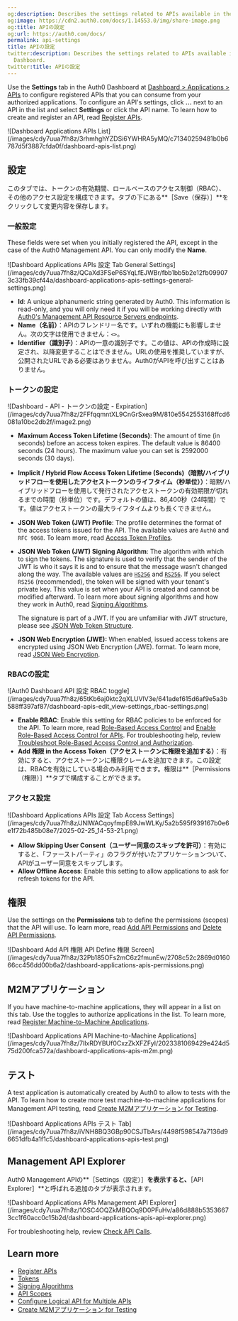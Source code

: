 ```yaml
---
og:description: Describes the settings related to APIs available in the Auth0 Dashboard.
og:image: https://cdn2.auth0.com/docs/1.14553.0/img/share-image.png
og:title: APIの設定
og:url: https://auth0.com/docs/
permalink: api-settings
title: APIの設定
twitter:description: Describes the settings related to APIs available in the Auth0
  Dashboard.
twitter:title: APIの設定
---
```


Use the **Settings** tab in the <Tooltip tip="Auth0 Dashboard: Auth0's main product to configure your services." cta="View Glossary" href="/docs/glossary?term=Auth0+Dashboard">Auth0 Dashboard</Tooltip> at [Dashboard > Applications > APIs](https://manage.auth0.com/#/apis) to configure registered APIs that you can consume from your authorized applications. To configure an API's settings, click **...** next to an API in the list and select **Settings** or click the API name. To learn how to create and register an API, read [Register APIs](/docs/get-started/auth0-overview/set-up-apis).

<Frame>![Dashboard Applications APIs List](/images/cdy7uua7fh8z/3rhmhghYZDSi6YWHRA5yMQ/c71340259481b0b6787d5f3887cfda0f/dashboard-apis-list.png)</Frame>

## 設定

このタブでは、トークンの有効期間、ロールベースのアクセス制御（RBAC）、その他のアクセス設定を構成できます。タブの下にある**［Save（保存）］**をクリックして変更内容を保存します。

### 一般設定

These fields were set when you initially registered the API, except in the case of the Auth0 <Tooltip tip="Management API: A product to allow customers to perform administrative tasks." cta="View Glossary" href="/docs/glossary?term=Management+API">Management API</Tooltip>. You can only modify the **Name**.

<Frame>![Dashboard Applications APIs 設定 Tab General Settings](/images/cdy7uua7fh8z/QCaXd3FSeP6SYqLfEJWBr/fbb1bb5b2e12fb099073c33fb39cf44a/dashboard-applications-apis-settings-general-settings.png)</Frame>

* **Id**: A unique alphanumeric string generated by Auth0. This information is read-only, and you will only need it if you will be working directly with [Auth0's Management API Resource Servers endpoints](https://auth0.com/docs/api/management/v2#!/Resource_Servers/get_resource_servers_by_id).
* **Name（名前）**：APIのフレンドリー名です。いずれの機能にも影響しません。次の文字は使用できません：`<>`。
* **Identifier（識別子）**：APIの一意の識別子です。この値は、APIの作成時に設定され、以降変更することはできません。URLの使用を推奨していますが、公開されたURLである必要はありません。Auth0がAPIを呼び出すことはありません。

### トークンの設定

<Frame>![Dashboard - API - トークンの設定 - Expiration](/images/cdy7uua7fh8z/2FFfqqmntXL9CnGrSxea9M/810e5542553168ffcd6081a10bc2db2f/image2.png)</Frame>

* **Maximum <Tooltip tip="Access Token: Authorization credential, in the form of an opaque string or JWT, used to access an API." cta="View Glossary" href="/docs/glossary?term=Access+Token">Access Token</Tooltip> Lifetime (Seconds)**: The amount of time (in seconds) before an access token expires. The default value is 86400 seconds (24 hours). The maximum value you can set is 2592000 seconds (30 days).
* **Implicit / Hybrid Flow Access Token Lifetime (Seconds)（暗黙/ハイブリッドフローを使用したアクセストークンのライフタイム（秒単位））**：暗黙/ハイブリッドフローを使用して発行されたアクセストークンの有効期限が切れるまでの時間（秒単位）です。デフォルトの値は、86,400秒（24時間）です。値はアクセストークンの最大ライフタイムよりも長くできません。
* **<Tooltip tip="JSON Web Token (JWT): Standard ID Token format (and often Access Token format) used to represent claims securely between two parties." cta="View Glossary" href="/docs/glossary?term=JSON+Web+Token">JSON Web Token</Tooltip> (JWT) Profile**: The profile determines the format of the access tokens issued for the API. The available values are `Auth0` and `RFC 9068`. To learn more, read [Access Token Profiles](/docs/secure/tokens/access-tokens/access-token-profiles).
* **JSON Web Token (JWT) <Tooltip tip="Signing Algorithm: Algorithm used to digitally sign tokens to ensure the token has not been tampered with." cta="View Glossary" href="/docs/glossary?term=Signing+Algorithm">Signing Algorithm</Tooltip>**: The algorithm with which to sign the tokens. The signature is used to verify that the sender of the JWT is who it says it is and to ensure that the message wasn't changed along the way. The available values are [`HS256`](https://en.wikipedia.org/wiki/Symmetric-key_algorithm) and [`RS256`](https://en.wikipedia.org/wiki/Public-key_cryptography). If you select `RS256` (recommended), the token will be signed with your tenant's private key. This value is set when your API is created and cannot be modified afterward. To learn more about signing algorithms and how they work in Auth0, read [Signing Algorithms](/docs/get-started/applications/signing-algorithms).

  <Callout icon="file-lines" color="#0EA5E9" iconType="regular">

  The signature is part of a JWT. If you are unfamiliar with JWT structure, please see [JSON Web Token Structure](/docs/secure/tokens/json-web-tokens/json-web-token-structure).

  </Callout>
* **JSON Web Encryption (JWE):** When enabled, issued access tokens are encrypted using JSON Web Encryption (JWE). format. To learn more, read [JSON Web Encryption](/docs/secure/tokens/access-tokens/json-web-encryption).

### RBACの設定

<Frame>![Auth0 Dashboard API 設定 RBAC toggle](/images/cdy7uua7fh8z/65tKb6aj0ktc2qXLUVlV3e/641adef615d6af9e5a3b588ff397af87/dashboard-apis-edit_view-settings_rbac-settings.png)</Frame>

* **Enable RBAC**: Enable this setting for RBAC policies to be enforced for the API. To learn more, read [Role-Based Access Control](/docs/manage-users/access-control/rbac) and [Enable Role-Based Access Control for APIs](/docs/get-started/apis/enable-role-based-access-control-for-apis). For troubleshooting help, review [Troubleshoot Role-Based Access Control and Authorization](/docs/troubleshoot/authentication-issues/troubleshoot-rbac-authorization).
* **Add 権限 in the Access Token（アクセストークンに権限を追加する）**：有効にすると、アクセストークンに権限クレームを追加できます。この設定は、RBACを有効にしている場合のみ利用できます。権限は**［Permissions（権限）］**タブで構成することができます。

### アクセス設定

<Frame>![Dashboard Applications APIs 設定 Tab Access Settings](/images/cdy7uua7fh8z/JNlWACqoyfmpE89JwWLKy/5a2b595f939167b0e6e1f72b485b08e7/2025-02-25_14-53-21.png)</Frame>

* **Allow Skipping User Consent（ユーザー同意のスキップを許可）**：有効にすると、「ファーストパーティ」のフラグが付いたアプリケーションついて、APIがユーザー同意をスキップします。
* **Allow Offline Access**: Enable this setting to allow applications to ask for <Tooltip tip="Refresh Token: Token used to obtain a renewed Access Token without forcing users to log in again." cta="View Glossary" href="/docs/glossary?term=refresh+tokens">refresh tokens</Tooltip> for the API.

## 権限

Use the settings on the **Permissions** tab to define the permissions (scopes) that the API will use. To learn more, read [Add API Permissions](/docs/get-started/apis/add-api-permissions) and [Delete API Permissions](/docs/get-started/apis/delete-api-permissions).

<Frame>![Dashboard Add API 権限 API Define 権限 Screen](/images/cdy7uua7fh8z/32Pb185OFs2mC6z2fmunEw/2708c52c2869d016066cc456dd00b6a2/dashboard-applications-apis-permissions.png)</Frame>

## M2Mアプリケーション

If you have machine-to-machine applications, they will appear in a list on this tab. Use the toggles to authorize applications in the list. To learn more, read [Register Machine-to-Machine Applications](/docs/get-started/auth0-overview/create-applications/machine-to-machine-apps).

<Frame>![Dashboard Applications API Machine-to-Machine Applications](/images/cdy7uua7fh8z/7lIxRDYBUf0CxzZkXFZFyI/2023381069429e424d575d200fca572a/dashboard-applications-apis-m2m.png)</Frame>

## テスト

A test application is automatically created by Auth0 to allow to tests with the API. To learn how to create more test machine-to-machine applications for Management API testing, read [Create M2Mアプリケーション for Testing](/docs/get-started/apis/create-m2m-app-test).

<Frame>![Dashboard Applications APIs テスト Tab](/images/cdy7uua7fh8z/iVNH8BQ3GBp90CSJTbArs/4498f598547a7136d96651dfb4a1f1c5/dashboard-applications-apis-test.png)</Frame>

## Management API Explorer

Auth0 Management APIの**［Settings（設定）］**を表示すると、**［API Explorer］**と呼ばれる追加のタブが表示されます。

<Frame>![Dashboard Applications APIs Management API Explorer](/images/cdy7uua7fh8z/1OSC4OQZkMBQOq9D0PFuHv/a86d888b53536673cc1f60acc0c15b2d/dashboard-applications-apis-api-explorer.png)</Frame>

For troubleshooting help, review [Check API Calls](/docs/troubleshoot/authentication-issues/check-api-calls).

## Learn more

* [Register APIs](/docs/get-started/auth0-overview/set-up-apis)
* [Tokens](/docs/secure/tokens)
* [Signing Algorithms](/docs/get-started/applications/signing-algorithms)
* [API Scopes](/docs/get-started/apis/scopes/api-scopes)
* [Configure Logical API for Multiple APIs](/docs/get-started/apis/set-logical-api)
* [Create M2Mアプリケーション for Testing](/docs/get-started/apis/create-m2m-app-test)